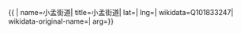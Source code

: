 {{ {{{1|PRC admin/showdata}}}|
name=小孟街道|
title=小孟街道|
lat=|
lng=|
wikidata=Q101833247|
wikidata-original-name=|
arg={{{arg|}}}}}